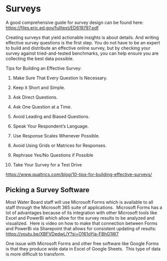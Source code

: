 # Surveys

A good comprehensive guide for survey design can be found here:  <https://files.eric.ed.gov/fulltext/ED619797.pdf> 

Creating surveys that yield actionable insights is about details. And writing effective survey questions is the first step. You do not have to be an expert to build and distribute an effective online survey, but by checking your survey against tried-and-tested benchmarks, you can help ensure you are collecting the best data possible.  

Tips for Building an Effective Survey:

1.  Make Sure That Every Question Is Necessary.

2.  Keep it Short and Simple.

3.  Ask Direct Questions.

4.  Ask One Question at a Time.

5.  Avoid Leading and Biased Questions.

6.  Speak Your Respondent's Language.

7.  Use Response Scales Whenever Possible.

8.  Avoid Using Grids or Matrices for Responses.

9.  Rephrase Yes/No Questions if Possible

10. Take Your Survey for a Test Drive

<https://www.qualtrics.com/blog/10-tips-for-building-effective-surveys/>

## **Picking a Survey Software**

Most Water Board staff will use Microsoft Forms which is available to all staff through the Microsoft 365 suite of applications.  Microsoft Forms has a lot of advantages because of its integration with other Microsoft tools like Excel and PowerBi which allow for the survey results to be analyzed and visualized.  Here is video on how to make that connection between Forms and PowerBi via Sharepoint that allows for consistent updating of results:  <https://youtu.be/XBFVDedwLiY?si=O161oYja-FBhG1W7> 

One issue with Microsoft Forms and other free software like Google Forms is that they produce wide data in Excel of Google Sheets.  This type of data is more difficult to transform.
